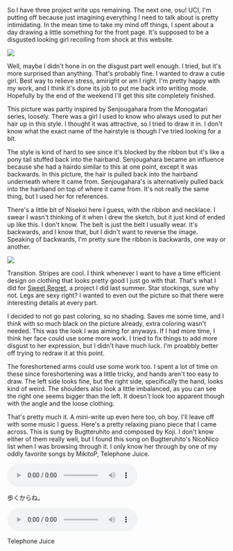 So I have three project write ups remaining. The next one, osu! UCI, I'm putting off because just imagining everything I need to talk about is pretty intimidating. In the mean time to take my mind off things, I spent about a day drawing a little something for the front page. It's supposed to be a disgusted looking girl recoiling from shock at this website.

<img src="https://maxrchung-rails.s3.amazonaws.com/uploads/ugh_girl.png" />

Well, maybe I didn't hone in on the disgust part well enough. I tried, but it's more surprised than anything. That's probably fine. I wanted to draw a cutie girl. Best way to relieve stress, amiright or am I right. I'm pretty happy with my work, and I think it's done its job to put me back into writing mode. Hopefully by the end of the weekend I'll get this site completely finished.

This picture was partly inspired by Senjougahara from the Monogatari series, loosely. There was a girl I used to know who always used to put her hair up in this style. I thought it was attractive, so I tried to draw it in. I don't know what the exact name of the hairstyle is though I've tried looking for a bit.

The style is kind of hard to see since it's blocked by the ribbon but it's like a pony tail stuffed back into the hairband. Senjougahara became an influence because she had a hairdo similar to this at one point, except it was backwards. In this picture, the hair is pulled back into the hairband underneath where it came from. Senjougahara's is alternatively pulled back into the hairband on top of where it came from. It's not really the same thing, but I used her for references.

There's a little bit of Nisekoi here I guess, with the ribbon and necklace. I swear I wasn't thinking of it when I drew the sketch, but it just kind of ended up like this. I don't know. The belt is just the belt I usually wear. It's backwards, and I know that, but I didn't want to reverse the image. Speaking of backwards, I'm pretty sure the ribbon is backwards, one way or another.

<img src="https://maxrchung-rails.s3.amazonaws.com/uploads/speed_duck.jpg" />

Transition. Stripes are cool. I think whenever I want to have a time efficient design on clothing that looks pretty good I just go with that. That's what I did for [Sweet Regret](http://maxrchung.com/projects/sweetregret), a project I did last summer. Star stockings, sure why not. Legs are sexy right? I wanted to even out the picture so that there were interesting details at every part.

I decided to not go past coloring, so no shading. Saves me some time, and I think with so much black on the picture already, extra coloring wasn't needed. This was the look I was aiming for anyways. If I had more time, I think her face could use some more work. I tried to fix things to add more disgust to her expression, but I didn't have much luck. I'm proabbly better off trying to redraw it at this point.

The foreshortened arms could use some work too. I spent a lot of time on these since foreshortening was a little tricky, and hands aren't too easy to draw. The left side looks fine, but the right side, specifically the hand, looks kind of weird. The shoulders also look a little imbalanced, as you can see the right one seems bigger than the left. It doesn't look too apparent though with the angle and the loose clothing.

That's pretty much it. A mini-write up even here too, oh boy. I'll leave off with some music I guess. Here's a pretty relaxing piano piece that I came across. This is sung by Bugtteruhito and composed by Koji. I don't know either of them really well, but I found this song on Bugtteruhito's NicoNico list when I was browsing through it. I only know her through by one of my oddly favorite songs by MikitoP, Telephone Juice.

<audio controls><source src="https://maxrchung-rails.s3.amazonaws.com/uploads/bug_song.m4a"/></audio>

<p className="caption">歩くからね。</p>

<audio controls><source src="https://maxrchung-rails.s3.amazonaws.com/uploads/telephone_juice.mp3"/></audio>

<p className="caption">Telephone Juice</p>
